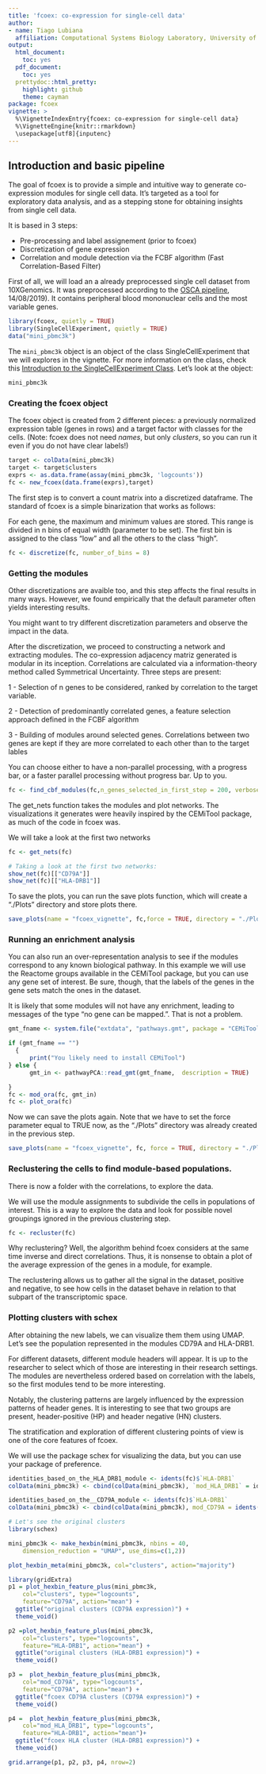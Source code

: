 ```yaml
---
title: 'fcoex: co-expression for single-cell data'
author:
- name: Tiago Lubiana
  affiliation: Computational Systems Biology Laboratory, University of São Paulo, Brazil
output:
  html_document:
    toc: yes
  pdf_document:
    toc: yes
  prettydoc::html_pretty:
    highlight: github
    theme: cayman
package: fcoex
vignette: > 
  %\VignetteIndexEntry{fcoex: co-expression for single-cell data}
  %\VignetteEngine{knitr::rmarkdown}
  \usepackage[utf8]{inputenc}
---
```


## Introduction and basic pipeline

The goal of fcoex is to provide a simple and intuitive way to generate co-expression modules for single cell data.
It's targeted as a tool for exploratory data analysis, and as a stepping stone for obtaining insights from single cell data. 

It is based in 3 steps:

- Pre-processing and label assignement (prior to fcoex)
- Discretization of gene expression
- Correlation and module detection via the FCBF algorithm (Fast Correlation-Based Filter)

First of all, we will load an a already preprocessed single cell dataset from 10XGenomics.
It was preprocessed according to the [OSCA pipeline](https://osca.bioconductor.org/a-basic-analysis.html#preprocessing-import-to-r), 14/08/2019).
It contains peripheral blood mononuclear cells and the most variable genes.

```r
library(fcoex, quietly = TRUE)
library(SingleCellExperiment, quietly = TRUE)
data("mini_pbmc3k")
```

The `mini_pbmc3k` object is an object of the class SingleCellExperiment that we will explores in the vignette. 
For more information on the class, check this [Introduction to the SingleCellExperiment Class](https://bioconductor.org/packages/release/bioc/vignettes/SingleCellExperiment/inst/doc/intro.html). 
Let's look at the object:

```r
mini_pbmc3k
```


### Creating the fcoex object


The fcoex object is created from 2 different pieces: a previously normalized expression table (genes in rows) and a target factor with classes for the cells. (Note: fcoex does not need _names_, but only _clusters_, so you can run it even if you do not have clear labels!)


```r
target <- colData(mini_pbmc3k)
target <- target$clusters
exprs <- as.data.frame(assay(mini_pbmc3k, 'logcounts'))
fc <- new_fcoex(data.frame(exprs),target)
```

The first step is to convert a count matrix into a discretized dataframe. 
The standard of fcoex is a simple binarization that works as follows:

For each gene, the maximum and minimum values are stored. 
This range is divided in n bins of equal width (parameter to be set).
The first bin is assigned to the class "low" and all the others to the class "high".

```r
fc <- discretize(fc, number_of_bins = 8)
```

### Getting the modules

Other discretizations are avaible too, and this step affects the final results in many ways.
However, we found empirically that the default parameter often yields interesting results. 

You might want to try different discretization parameters and observe the impact in the data. 

After the discretization, we proceed to constructing a network and extracting modules. 
The co-expression adjacency matriz generated is modular in its inception. 
Correlations are calculated via a information-theory method called Symmetrical Uncertainty. Three steps are present:

1 - Selection of n genes to be considered, ranked by correlation to the target variable. 

2 - Detection of predominantly correlated genes, a feature selection approach defined in the FCBF algorithm

3 - Building of modules around selected genes. Correlations between two genes are kept if they are more correlated to each other than to the target lables

You can choose either to have a non-parallel processing, with a progress bar, or a faster parallel processing without progress bar. Up to you. 

```r
fc <- find_cbf_modules(fc,n_genes_selected_in_first_step = 200, verbose = FALSE, is_parallel = FALSE)
```


The get_nets function takes the modules and plot networks. 
The visualizations it generates were heavily inspired by the CEMiTool package, as much of the code in fcoex was.

We will take a look at the first two networks 

```r
fc <- get_nets(fc)

# Taking a look at the first two networks: 
show_net(fc)[["CD79A"]]
show_net(fc)[["HLA-DRB1"]]
```

To save the plots, you can run the save plots function, which will create a "./Plots" directory and store plots there.

```r
save_plots(name = "fcoex_vignette", fc,force = TRUE, directory = "./Plots")
```

### Running an enrichment analysis

You can also run an over-representation analysis to see if the modules correspond to any known biological pathway.
In this example we will use the Reactome groups available in the CEMiTool package, but you can use any gene set of interest. 
Be sure, though, that the labels of the genes in the gene sets match the ones in the dataset.

It is likely that some modules will not have any enrichment, leading to messages of the type "no gene can be mapped.". That is not a problem.

```r
gmt_fname <- system.file("extdata", "pathways.gmt", package = "CEMiTool")

if (gmt_fname == "")
  {
      print("You likely need to install CEMiTool")
} else {
      gmt_in <- pathwayPCA::read_gmt(gmt_fname,  description = TRUE)

}
fc <- mod_ora(fc, gmt_in)
fc <- plot_ora(fc)
```

Now we can save the plots again. 
Note that we have to set the force parameter equal to TRUE now, as the "./Plots" directory was already created in the previous step. 


```r
save_plots(name = "fcoex_vignette", fc, force = TRUE, directory = "./Plots")
```


### Reclustering the cells to find module-based populations.

There is now a folder with the correlations, to explore the data. 

We will use the module assignments to subdivide the cells in populations of interest. 
This is a way to explore the data and look for possible novel groupings ignored in the previous clustering step.

```r
fc <- recluster(fc)
```


Why reclustering? Well, the algorithm behind fcoex considers at the same time inverse and direct correlations. 
Thus, it is nonsense to obtain a plot of the average expression of the genes in a module, for example.  

The reclustering allows us to gather all the signal in the dataset, positive and negative, to see how cells in the dataset behave in relation to that subpart of the transcriptomic space.


### Plotting clusters with schex

After obtaining the new labels, we can visualize them them using UMAP. 
Let's see the population represented in the modules CD79A and HLA-DRB1. 

For different datasets, different module headers will appear. 
It is up to the researcher to select which of those are interesting in their research settings.
The modules are nevertheless ordered based on correlation with the labels, so the first modules tend to be more interesting.

Notably, the clustering patterns are largely influenced by the expression patterns of header genes. 
It is interesting to see that two groups are present, header-positive (HP) and header negative (HN) clusters.

The stratification and exploration of different clustering points of view is 
one of the core features of fcoex.

We will use the package schex for visualizing the data, but you can use your package of preference.

```r
identities_based_on_the_HLA_DRB1_module <- idents(fc)$`HLA-DRB1` 
colData(mini_pbmc3k) <- cbind(colData(mini_pbmc3k), `mod_HLA_DRB1` = identities_based_on_the_HLA_DRB1_module )

identities_based_on_the__CD79A_module <- idents(fc)$`HLA-DRB1` 
colData(mini_pbmc3k) <- cbind(colData(mini_pbmc3k), mod_CD79A = idents(fc)$CD79A)

# Let's see the original clusters
library(schex)

mini_pbmc3k <- make_hexbin(mini_pbmc3k, nbins = 40, 
    dimension_reduction = "UMAP", use_dims=c(1,2))

plot_hexbin_meta(mini_pbmc3k, col="clusters", action="majority")

library(gridExtra)
p1 = plot_hexbin_feature_plus(mini_pbmc3k,
    col="clusters", type="logcounts",
    feature="CD79A", action="mean") +
  ggtitle("original clusters (CD79A expression)") +
  theme_void()

p2 =plot_hexbin_feature_plus(mini_pbmc3k,
    col="clusters", type="logcounts",
    feature="HLA-DRB1", action="mean") +
  ggtitle("original clusters (HLA-DRB1 expression)") +
  theme_void()

p3 =  plot_hexbin_feature_plus(mini_pbmc3k,
    col="mod_CD79A", type="logcounts",
    feature="CD79A", action="mean") +
  ggtitle("fcoex CD79A clusters (CD79A expression)") +
  theme_void()

p4 =  plot_hexbin_feature_plus(mini_pbmc3k,
    col="mod_HLA_DRB1", type="logcounts",
    feature="HLA-DRB1", action="mean")+
  ggtitle("fcoex HLA cluster (HLA-DRB1 expression)") +
  theme_void()

grid.arrange(p1, p2, p3, p4, nrow=2)
```

